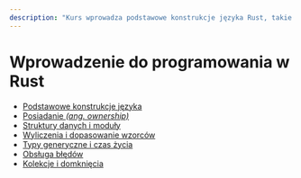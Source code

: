 ```yaml
---
description: "Kurs wprowadza podstawowe konstrukcje języka Rust, takie jak zmienne, funkcje i kontrola przepływu. Omawia unikalny system własności (ownership), który zapewnia bezpieczeństwo pamięci bez potrzeby korzystania z garbage collectora. Uczestnicy poznają struktury danych, wyliczenia i mechanizmy dopasowania wzorców, a także typy generyczne i zarządzanie czasem życia obiektów. Kurs obejmuje również obsługę błędów, pracę z kolekcjami oraz wykorzystanie domknięć, co pozwala na efektywne tworzenie wydajnych i bezpiecznych aplikacji w Rust."
---
```


# Wprowadzenie do programowania w Rust

- [Podstawowe konstrukcje języka](/topics/01-intro)
- [Posiadanie *(ang. ownership)*](/topics/02-ownership)
- [Struktury danych i moduły](/topics/03-structures)
- [Wyliczenia i dopasowanie wzorców](/topics/04-pattern-matching)
- [Typy generyczne i czas życia](/topics/05-generics-lifetimes)
- [Obsługa błędów](/topics/06-errors)
- [Kolekcje i domknięcia](/topics/07-collections)


